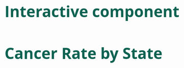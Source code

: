 # Interactive component

<body>

  <h1>Cancer Rate by State</h1>

<script src="https://d3js.org/d3.v6.min.js"></script>
<script src="https://d3js.org/d3-selection.v2.min.js"></script>
<script src="https://unpkg.com/d3-v6-tip@1.0.6/build/d3-v6-tip.js"></script>
<style>
path:hover {
	fill-opacity: .7;
}

body {
    font-family: "Open Sans", sans-serif;
    font-size: 16px;
    padding: 40px;
}

h1{
  font-size: 3em;
  font-weight: 700;
  color: #0E6251;
}

.states {
    stroke: #fff;
    stroke-width:1px;
}

.d3-tip {
  line-height: 1;
  padding: 12px;
  background: rgba(43,43,43, 0.8);
  color: #fff;
  border-radius: 2px;
}
  
</style>
<div id="plot"></div>

<script>
  var width = 960;
  var height = 500;
  
  var lowColor = '#E8F8F5'
  var highColor = '#0E6251'
  
  var projection = d3.geoAlbersUsa()
    .translate([width/2, height/2])
    .scale([1000]);
  
  var path = d3.geoPath()
    .projection(projection)
  
  var svg = d3.select("div#plot")
    .append("svg")
    .attr("width", width)
    .attr("height", height);
  
  var tip = d3.tip()
    .attr('class', 'd3-tip')
    .offset([-5,0])
    .html((EVENT, d)=>d);
  svg.call(tip);
  
  
  d3.csv("./data/statespercent.csv").then(function(data){
    var dataArray = [];
    for (var d=0; d < data.length; d++){
      dataArray.push(parseFloat(data[d].value));
    }
    var minVal = d3.min(dataArray);
    var maxVal = d3.max(dataArray);
    var ramp = d3.scaleLinear().domain([minVal, maxVal]).range([lowColor, highColor]);
    
    d3.json("./data/us-states.json").then(function(json){
      for (var i = 0; i < data.length; i++){
        var dataState = data[i].state;
        var dataValue = data[i].value;
        for (var j=0; j < json.features.length; j++){
          var jsonState = json.features[j].properties.name;
          if (dataState == jsonState){
            json.features[j].properties.value = dataValue;
            break;
          }
        }
      }
        
    svg.selectAll("path")
      .data(json.features)
      .enter()
      .append("path")
      .attr("d", path)
      .style("stroke", "#fff")
      .style("stroke-width", "1")
      .style("fill", function(d){return ramp(d.properties.value)});
    
    svg.selectAll("path")
      .on("mouseover", function(event, d){
        tip.show(event, d.properties.name + ': ' +d.properties.value)
      })
      .on("mouseout", tip.hide)
    
    var w = 140;
    var h = 300;
    var key = d3.select("div#plot")
      .append("svg")
      .attr("width", w)
      .attr("height", h)
      .attr("class", "legend");
      
    var legend = key.append("defs")
      .append("svg:linearGradient")
      .attr("id", "gradient")
      .attr("x1", "100%")
      .attr("y1", "0%")
      .attr("x2", "100%")
      .attr("y2", "100%")
      .attr("spreadMethod", "pad");

    legend.append("stop")
      .attr("offset", "0%")
      .attr("stop-color", highColor)
      .attr("stop-opacity", 1);
      
    legend.append("stop")
      .attr("offset", "100%")
      .attr("stop-color", lowColor)
      .attr("stop-opacity", 1);

    key.append("rect")
      .attr("width", w - 100)
      .attr("height", h)
      .style("fill", "url(#gradient)")
      .attr("transform", "translate(0,10)");

    var y = d3.scaleLinear()
      .range([h, 0])
      .domain([minVal, maxVal]);

    var yAxis = d3.axisRight(y);

    key.append("g")
      .attr("class", "y axis")
      .attr("transform", "translate(41,10)")
      .call(yAxis)
    });
  });

  
</script>
</body>